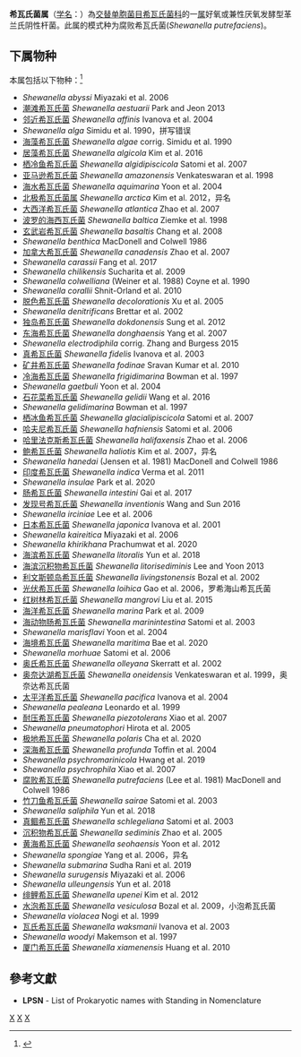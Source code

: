{{Automatic taxobox
| taxon = Shewanella
| authority = MacDonell and Colwell, 1986
| type species = 腐败希瓦氏菌<br>Shewanella putrefaciens
| type species authority = (Lee et al. 1981) MacDonell and Colwell 1986
}}
'''希瓦氏菌属'''（[[学名|学名]]：{{lang|la|''Shewanella''}}）為[[交替单胞菌目|交替单胞菌目]][[希瓦氏菌科|希瓦氏菌科]]的一[[属|属]]好氧或兼性厌氧发酵型革兰氏阴性杆菌。此属的模式种为腐败希瓦氏菌(''Shewanella putrefaciens'')。

==下属物种==
本属包括以下物种：<ref>{{cite web |title=Shewanella MacDonell & Colwell, 1986 |url=https://www.gbif.org/species/3222805 |website=GBIF |access-date=2022-05-15 |archive-date=2021-05-08 |archive-url=https://web.archive.org/web/20210508055624/https://www.gbif.org/species/3222805 }}</ref>
* ''Shewanella abyssi'' Miyazaki et al. 2006
* [[潮滩希瓦氏菌|潮滩希瓦氏菌]] ''Shewanella aestuarii'' Park and Jeon 2013
* [[邻近希瓦氏菌|邻近希瓦氏菌]] ''Shewanella affinis'' Ivanova et al. 2004
* ''Shewanella alga'' Simidu et al. 1990，拼写错误
* [[海藻希瓦氏菌|海藻希瓦氏菌]] ''Shewanella algae'' corrig. Simidu et al. 1990
* [[居藻希瓦氏菌|居藻希瓦氏菌]] ''Shewanella algicola'' Kim et al. 2016
* [[栖冷鱼希瓦氏菌|栖冷鱼希瓦氏菌]] ''Shewanella algidipiscicola'' Satomi et al. 2007
* [[亚马逊希瓦氏菌|亚马逊希瓦氏菌]] ''Shewanella amazonensis'' Venkateswaran et al. 1998
* [[海水希瓦氏菌|海水希瓦氏菌]] ''Shewanella aquimarina'' Yoon et al. 2004
* [[北极希瓦氏菌属|北极希瓦氏菌属]] ''Shewanella arctica'' Kim et al. 2012，异名
* [[大西洋希瓦氏菌|大西洋希瓦氏菌]] ''Shewanella atlantica'' Zhao et al. 2007
* [[波罗的海西瓦氏菌|波罗的海西瓦氏菌]] ''Shewanella baltica'' Ziemke et al. 1998
* [[玄武岩希瓦氏菌|玄武岩希瓦氏菌]] ''Shewanella basaltis'' Chang et al. 2008
* ''Shewanella benthica'' MacDonell and Colwell 1986
* [[加拿大希瓦氏菌|加拿大希瓦氏菌]] ''Shewanella canadensis'' Zhao et al. 2007
* ''Shewanella carassii'' Fang et al. 2017
* ''Shewanella chilikensis'' Sucharita et al. 2009
* ''Shewanella colwelliana'' (Weiner et al. 1988) Coyne et al. 1990
* ''Shewanella corallii'' Shnit-Orland et al. 2010
* [[脱色希瓦氏菌|脱色希瓦氏菌]] ''Shewanella decolorationis'' Xu et al. 2005
* ''Shewanella denitrificans'' Brettar et al. 2002
* [[独岛希瓦氏菌|独岛希瓦氏菌]] ''Shewanella dokdonensis'' Sung et al. 2012
* [[东海希瓦氏菌|东海希瓦氏菌]] ''Shewanella donghaensis'' Yang et al. 2007
* ''Shewanella electrodiphila'' corrig. Zhang and Burgess 2015
* [[真希瓦氏菌|真希瓦氏菌]] ''Shewanella fidelis'' Ivanova et al. 2003
* [[矿井希瓦氏菌|矿井希瓦氏菌]] ''Shewanella fodinae'' Sravan Kumar et al. 2010
* [[冷海希瓦氏菌|冷海希瓦氏菌]] ''Shewanella frigidimarina'' Bowman et al. 1997
* ''Shewanella gaetbuli'' Yoon et al. 2004
* [[石花菜希瓦氏菌|石花菜希瓦氏菌]] ''Shewanella gelidii'' Wang et al. 2016
* ''Shewanella gelidimarina'' Bowman et al. 1997
* [[栖冰鱼希瓦氏菌|栖冰鱼希瓦氏菌]] ''Shewanella glacialipiscicola'' Satomi et al. 2007
* [[哈夫尼希瓦氏菌|哈夫尼希瓦氏菌]] ''Shewanella hafniensis'' Satomi et al. 2006
* [[哈里法克斯希瓦氏菌|哈里法克斯希瓦氏菌]] ''Shewanella halifaxensis'' Zhao et al. 2006
* [[鲍希瓦氏菌|鲍希瓦氏菌]] ''Shewanella haliotis'' Kim et al. 2007，异名
* ''Shewanella hanedai'' (Jensen et al. 1981) MacDonell and Colwell 1986
* [[印度希瓦氏菌|印度希瓦氏菌]] ''Shewanella indica'' Verma et al. 2011
* ''Shewanella insulae'' Park et al. 2020
* [[肠希瓦氏菌|肠希瓦氏菌]] ''Shewanella intestini'' Gai et al. 2017
* [[发现号希瓦氏菌|发现号希瓦氏菌]] ''Shewanella inventionis'' Wang and Sun 2016
* ''Shewanella irciniae'' Lee et al. 2006
* [[日本希瓦氏菌|日本希瓦氏菌]] ''Shewanella japonica'' Ivanova et al. 2001
* ''Shewanella kaireitica'' Miyazaki et al. 2006
* ''Shewanella khirikhana'' Prachumwat et al. 2020
* [[海滨希瓦氏菌|海滨希瓦氏菌]] ''Shewanella litoralis'' Yun et al. 2018
* [[海滨沉积物希瓦氏菌|海滨沉积物希瓦氏菌]] ''Shewanella litorisediminis'' Lee and Yoon 2013
* [[利文斯顿岛希瓦氏菌|利文斯顿岛希瓦氏菌]] ''Shewanella livingstonensis'' Bozal et al. 2002
* [[光伏希瓦氏菌|光伏希瓦氏菌]] ''Shewanella loihica'' Gao et al. 2006，罗希海山希瓦氏菌
* [[红树林希瓦氏菌|红树林希瓦氏菌]] ''Shewanella mangrovi'' Liu et al. 2015
* [[海洋希瓦氏菌|海洋希瓦氏菌]] ''Shewanella marina'' Park et al. 2009
* [[海动物肠希瓦氏菌|海动物肠希瓦氏菌]] ''Shewanella marinintestina'' Satomi et al. 2003
* ''Shewanella marisflavi'' Yoon et al. 2004
* [[海境希瓦氏菌|海境希瓦氏菌]] ''Shewanella maritima'' Bae et al. 2020
* ''Shewanella morhuae'' Satomi et al. 2006
* [[奥氏希瓦氏菌|奥氏希瓦氏菌]] ''Shewanella olleyana'' Skerratt et al. 2002
* [[奥奈达湖希瓦氏菌|奥奈达湖希瓦氏菌]] ''Shewanella oneidensis'' Venkateswaran et al. 1999，奥奈达希瓦氏菌
* [[太平洋希瓦氏菌|太平洋希瓦氏菌]] ''Shewanella pacifica'' Ivanova et al. 2004
* ''Shewanella pealeana'' Leonardo et al. 1999
* [[耐压希瓦氏菌|耐压希瓦氏菌]] ''Shewanella piezotolerans'' Xiao et al. 2007
* ''Shewanella pneumatophori'' Hirota et al. 2005
* [[极地希瓦氏菌|极地希瓦氏菌]] ''Shewanella polaris'' Cha et al. 2020
* [[深海希瓦氏菌|深海希瓦氏菌]] ''Shewanella profunda'' Toffin et al. 2004
* ''Shewanella psychromarinicola'' Hwang et al. 2019
* ''Shewanella psychrophila'' Xiao et al. 2007
* [[腐败希瓦氏菌|腐败希瓦氏菌]] ''Shewanella putrefaciens'' (Lee et al. 1981) MacDonell and Colwell 1986
* [[竹刀鱼希瓦氏菌|竹刀鱼希瓦氏菌]] ''Shewanella sairae'' Satomi et al. 2003
* ''Shewanella saliphila'' Yun et al. 2018
* [[真鲴希瓦氏菌|真鲴希瓦氏菌]] ''Shewanella schlegeliana'' Satomi et al. 2003
* [[沉积物希瓦氏菌|沉积物希瓦氏菌]] ''Shewanella sediminis'' Zhao et al. 2005
* [[黄海希瓦氏菌|黄海希瓦氏菌]] ''Shewanella seohaensis'' Yoon et al. 2012
* ''Shewanella spongiae'' Yang et al. 2006，异名
* ''Shewanella submarina'' Sudha Rani et al. 2019
* ''Shewanella surugensis'' Miyazaki et al. 2006
* ''Shewanella ulleungensis'' Yun et al. 2018
* [[绯鲤希瓦氏菌|绯鲤希瓦氏菌]] ''Shewanella upenei'' Kim et al. 2012
* [[水泡希瓦氏菌|水泡希瓦氏菌]] ''Shewanella vesiculosa'' Bozal et al. 2009，小泡希瓦氏菌
* ''Shewanella violacea'' Nogi et al. 1999
* [[瓦氏希瓦氏菌|瓦氏希瓦氏菌]] ''Shewanella waksmanii'' Ivanova et al. 2003
* ''Shewanella woodyi'' Makemson et al. 1997
* [[厦门希瓦氏菌|厦门希瓦氏菌]] ''Shewanella xiamenensis'' Huang et al. 2010

==參考文獻==
{{reflist}}
* '''LPSN''' - List of Prokaryotic names with Standing in Nomenclature

{{taxonbar}}

[[Category:革兰氏阴性菌|X]]
[[Category:_希瓦氏菌科|X]]
[[Category:1996年描述的分类群|X]]